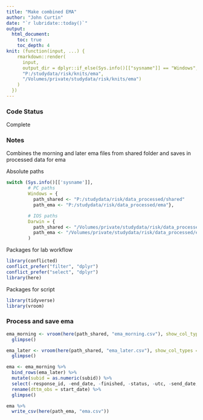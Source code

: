 ```yaml
---
title: "Make combined EMA"
author: "John Curtin"
date: "`r lubridate::today()`"
output: 
  html_document:
    toc: true 
    toc_depth: 4
knit: (function(input, ...) {
    rmarkdown::render(
      input,
      output_dir = dplyr::if_else(Sys.info()[["sysname"]] == "Windows",
      "P:/studydata/risk/knits/ema", 
      "/Volumes/private/studydata/risk/knits/ema")
    )
  })
---
```


### Code Status

Complete

### Notes

Combines the morning and later ema files from shared folder and saves in processed data
for ema


Absolute paths
```r
switch (Sys.info()[['sysname']],
        # PC paths
        Windows = {
          path_shared <- "P:/studydata/risk/data_processed/shared"
          path_ema <- "P:/studydata/risk/data_processed/ema"},

        # IOS paths
        Darwin = {
          path_shared <- "/Volumes/private/studydata/risk/data_processed/shared"
          path_ema <- "/Volumes/private/studydata/risk/data_processed/ema"}
        )
```

Packages for lab workflow 
```r
library(conflicted) 
conflict_prefer("filter", "dplyr")
conflict_prefer("select", "dplyr")
library(here) 
```


Packages for script
```r
library(tidyverse)
library(vroom)
```


### Process and save ema
```r
ema_morning <- vroom(here(path_shared, "ema_morning.csv"), show_col_types = FALSE) %>% 
  glimpse()

ema_later <- vroom(here(path_shared, "ema_later.csv"), show_col_types = FALSE) %>% 
  glimpse()
```

```r
ema <- ema_morning %>% 
  bind_rows(ema_later) %>% 
  mutate(subid = as.numeric(subid)) %>% 
  select(-response_id, -end_date, -finished, -status, -utc, -send_date, -send_time) %>% 
  rename(dttm_obs = start_date) %>% 
  glimpse()
```


```r
ema %>% 
  write_csv(here(path_ema, "ema.csv"))
```
